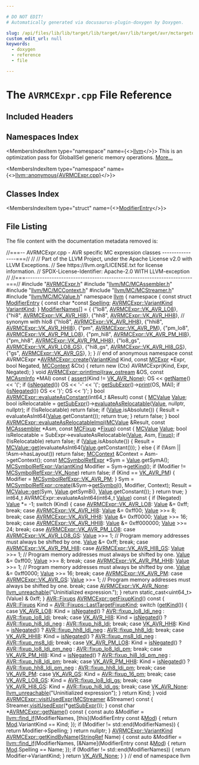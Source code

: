 ```yaml
---

# DO NOT EDIT!
# Automatically generated via docusaurus-plugin-doxygen by Doxygen.

slug: /api/files/lib/lib/target/lib/target/avr/lib/target/avr/mctargetdesc/avrmcexpr-cpp
custom_edit_url: null
keywords:
  - doxygen
  - reference
  - file

---
```





# The `AVRMCExpr.cpp` File Reference

<DoxygenPage pluginConfig={pluginConfig}>



## Included Headers

<IncludesList>
<IncludesListItem
  filePath="AVRMCExpr.h"
  permalink="/docs/api/files/lib/lib/target/lib/target/avr/lib/target/avr/mctargetdesc/avrmcexpr-h"
  isLocal="true" />
<IncludesListItem
  filePath="llvm/MC/MCAssembler.h"
  permalink="/docs/api/files/include/include/llvm/include/llvm/mc/mcassembler-h"
  isLocal="true" />
<IncludesListItem
  filePath="llvm/MC/MCContext.h"
  permalink="/docs/api/files/include/include/llvm/include/llvm/mc/mccontext-h"
  isLocal="true" />
<IncludesListItem
  filePath="llvm/MC/MCStreamer.h"
  permalink="/docs/api/files/include/include/llvm/include/llvm/mc/mcstreamer-h"
  isLocal="true" />
<IncludesListItem
  filePath="llvm/MC/MCValue.h"
  permalink="/docs/api/files/include/include/llvm/include/llvm/mc/mcvalue-h"
  isLocal="true" />
</IncludesList>

## Namespaces Index

<MembersIndex>

<MembersIndexItem
  type="namespace"
  name={<><a href="/docs/api/namespaces/llvm">llvm</a></>}>
This is an optimization pass for GlobalISel generic memory operations. <a href="/docs/api/namespaces/llvm/#details">More...</a>
</MembersIndexItem>

<MembersIndexItem
  type="namespace"
  name={<><a href="/docs/api/namespaces/llvm/anonymous-avrmcexpr-cpp-">llvm::anonymous&#123;AVRMCExpr.cpp&#125;</a></>}>
</MembersIndexItem>

</MembersIndex>

## Classes Index

<MembersIndex>

<MembersIndexItem
  type="struct"
  name={<><a href="/docs/api/structs/llvm/anonymous-namespace-avrmcexpr-cpp-/modifierentry">ModifierEntry</a></>}>
</MembersIndexItem>

</MembersIndex>


## File Listing

The file content with the documentation metadata removed is:

<ProgramListing>

<Link id="l00001" /><CodeLine lineNumber="1"><span class="doxyHighlightComment">//===-- AVRMCExpr.cpp - AVR specific MC expression classes ----------------===//</span></CodeLine>
<Link id="l00002" /><CodeLine lineNumber="2"><span class="doxyHighlightComment">//</span></CodeLine>
<Link id="l00003" /><CodeLine lineNumber="3"><span class="doxyHighlightComment">// Part of the LLVM Project, under the Apache License v2.0 with LLVM Exceptions.</span></CodeLine>
<Link id="l00004" /><CodeLine lineNumber="4"><span class="doxyHighlightComment">// See https://llvm.org/LICENSE.txt for license information.</span></CodeLine>
<Link id="l00005" /><CodeLine lineNumber="5"><span class="doxyHighlightComment">// SPDX-License-Identifier: Apache-2.0 WITH LLVM-exception</span></CodeLine>
<Link id="l00006" /><CodeLine lineNumber="6"><span class="doxyHighlightComment">//</span></CodeLine>
<Link id="l00007" /><CodeLine lineNumber="7"><span class="doxyHighlightComment">//===----------------------------------------------------------------------===//</span></CodeLine>
<Link id="l00008" /><CodeLine lineNumber="8"></CodeLine>
<Link id="l00009" /><CodeLine lineNumber="9"><span class="doxyHighlightPreprocessor">#include &quot;<a href="/docs/api/files/lib/lib/target/lib/target/avr/lib/target/avr/mctargetdesc/avrmcexpr-h">AVRMCExpr.h</a>&quot;</span></CodeLine>
<Link id="l00010" /><CodeLine lineNumber="10"></CodeLine>
<Link id="l00011" /><CodeLine lineNumber="11"><span class="doxyHighlightPreprocessor">#include &quot;<a href="/docs/api/files/include/include/llvm/include/llvm/mc/mcassembler-h">llvm/MC/MCAssembler.h</a>&quot;</span></CodeLine>
<Link id="l00012" /><CodeLine lineNumber="12"><span class="doxyHighlightPreprocessor">#include &quot;<a href="/docs/api/files/include/include/llvm/include/llvm/mc/mccontext-h">llvm/MC/MCContext.h</a>&quot;</span></CodeLine>
<Link id="l00013" /><CodeLine lineNumber="13"><span class="doxyHighlightPreprocessor">#include &quot;<a href="/docs/api/files/include/include/llvm/include/llvm/mc/mcstreamer-h">llvm/MC/MCStreamer.h</a>&quot;</span></CodeLine>
<Link id="l00014" /><CodeLine lineNumber="14"><span class="doxyHighlightPreprocessor">#include &quot;<a href="/docs/api/files/include/include/llvm/include/llvm/mc/mcvalue-h">llvm/MC/MCValue.h</a>&quot;</span></CodeLine>
<Link id="l00015" /><CodeLine lineNumber="15"></CodeLine>
<Link id="l00016" /><CodeLine lineNumber="16"><span class="doxyHighlightKeyword">namespace </span><span class="doxyHighlight"><a href="/docs/api/namespaces/llvm">llvm</a> &#123;</span></CodeLine>
<Link id="l00017" /><CodeLine lineNumber="17"></CodeLine>
<Link id="l00018" /><CodeLine lineNumber="18" lineLink="/docs/api/namespaces/llvm/anonymous-avrmcexpr-cpp-"><span class="doxyHighlightKeyword">namespace </span><span class="doxyHighlight">&#123;</span></CodeLine>
<Link id="l00019" /><CodeLine lineNumber="19"></CodeLine>
<Link id="l00020" /><CodeLine lineNumber="20" lineLink="/docs/api/structs/llvm/anonymous-namespace-avrmcexpr-cpp-/modifierentry"><span class="doxyHighlightKeyword">const</span><span class="doxyHighlight"> </span><span class="doxyHighlightKeyword">struct </span><span class="doxyHighlight"><a href="/docs/api/structs/llvm/anonymous-namespace-avrmcexpr-cpp-/modifierentry">ModifierEntry</a> &#123;</span></CodeLine>
<Link id="l00021" /><CodeLine lineNumber="21" lineLink="/docs/api/structs/llvm/anonymous-namespace-avrmcexpr-cpp-/modifierentry/#a79b79da0fea94989c38134871e8fd5b5"><span class="doxyHighlight">  </span><span class="doxyHighlightKeyword">const</span><span class="doxyHighlight"> </span><span class="doxyHighlightKeywordType">char</span><span class="doxyHighlight"> &#42;</span><span class="doxyHighlightKeyword">const</span><span class="doxyHighlight"> <a href="/docs/api/structs/llvm/anonymous-namespace-avrmcexpr-cpp-/modifierentry/#a79b79da0fea94989c38134871e8fd5b5">Spelling</a>;</span></CodeLine>
<Link id="l00022" /><CodeLine lineNumber="22" lineLink="/docs/api/structs/llvm/anonymous-namespace-avrmcexpr-cpp-/modifierentry/#a60a1a7d0c2ffa4a5f329aa2952154cfc"><span class="doxyHighlight">  <a href="/docs/api/classes/llvm/avrmcexpr/#a963c676dc0bbdb455b7d84f71f35ca7e">AVRMCExpr::VariantKind</a> <a href="/docs/api/structs/llvm/anonymous-namespace-avrmcexpr-cpp-/modifierentry/#a60a1a7d0c2ffa4a5f329aa2952154cfc">VariantKind</a>;</span></CodeLine>
<Link id="l00023" /><CodeLine lineNumber="23"><span class="doxyHighlight">&#125; <a href="/docs/api/namespaces/llvm/anonymous-avrmcexpr-cpp-/#a7c1b3b5870890c6d18408094e0cbbe7c">ModifierNames</a>&#91;&#93; = &#123;</span></CodeLine>
<Link id="l00024" /><CodeLine lineNumber="24"><span class="doxyHighlight">    &#123;</span><span class="doxyHighlightStringLiteral">&quot;lo8&quot;</span><span class="doxyHighlight">, <a href="/docs/api/classes/llvm/avrmcexpr/#a963c676dc0bbdb455b7d84f71f35ca7ea17d68c3365d37bba98c265778c257de8">AVRMCExpr::VK&#95;AVR&#95;LO8</a>&#125;,       &#123;</span><span class="doxyHighlightStringLiteral">&quot;hi8&quot;</span><span class="doxyHighlight">, <a href="/docs/api/classes/llvm/avrmcexpr/#a963c676dc0bbdb455b7d84f71f35ca7ead983bf089910d03f38c6ecfd9895f40b">AVRMCExpr::VK&#95;AVR&#95;HI8</a>&#125;,</span></CodeLine>
<Link id="l00025" /><CodeLine lineNumber="25"><span class="doxyHighlight">    &#123;</span><span class="doxyHighlightStringLiteral">&quot;hh8&quot;</span><span class="doxyHighlight">, <a href="/docs/api/classes/llvm/avrmcexpr/#a963c676dc0bbdb455b7d84f71f35ca7eab5b06c1f5681eecbed057c4d595e74a1">AVRMCExpr::VK&#95;AVR&#95;HH8</a>&#125;, </span><span class="doxyHighlightComment">// synonym with hlo8</span></CodeLine>
<Link id="l00026" /><CodeLine lineNumber="26"><span class="doxyHighlight">    &#123;</span><span class="doxyHighlightStringLiteral">&quot;hlo8&quot;</span><span class="doxyHighlight">, <a href="/docs/api/classes/llvm/avrmcexpr/#a963c676dc0bbdb455b7d84f71f35ca7eab5b06c1f5681eecbed057c4d595e74a1">AVRMCExpr::VK&#95;AVR&#95;HH8</a>&#125;,      &#123;</span><span class="doxyHighlightStringLiteral">&quot;hhi8&quot;</span><span class="doxyHighlight">, <a href="/docs/api/classes/llvm/avrmcexpr/#a963c676dc0bbdb455b7d84f71f35ca7ea53c7ad4f7d81e5244496f4e27d984f82">AVRMCExpr::VK&#95;AVR&#95;HHI8</a>&#125;,</span></CodeLine>
<Link id="l00027" /><CodeLine lineNumber="27"></CodeLine>
<Link id="l00028" /><CodeLine lineNumber="28"><span class="doxyHighlight">    &#123;</span><span class="doxyHighlightStringLiteral">&quot;pm&quot;</span><span class="doxyHighlight">, <a href="/docs/api/classes/llvm/avrmcexpr/#a963c676dc0bbdb455b7d84f71f35ca7ea437c061b103c01b78c2d17eea54dc658">AVRMCExpr::VK&#95;AVR&#95;PM</a>&#125;,         &#123;</span><span class="doxyHighlightStringLiteral">&quot;pm&#95;lo8&quot;</span><span class="doxyHighlight">, <a href="/docs/api/classes/llvm/avrmcexpr/#a963c676dc0bbdb455b7d84f71f35ca7ea09e73cf360d6f7dded6a699c9d29a66f">AVRMCExpr::VK&#95;AVR&#95;PM&#95;LO8</a>&#125;,</span></CodeLine>
<Link id="l00029" /><CodeLine lineNumber="29"><span class="doxyHighlight">    &#123;</span><span class="doxyHighlightStringLiteral">&quot;pm&#95;hi8&quot;</span><span class="doxyHighlight">, <a href="/docs/api/classes/llvm/avrmcexpr/#a963c676dc0bbdb455b7d84f71f35ca7ea20904697ab7c0bfa532f2a5285321a82">AVRMCExpr::VK&#95;AVR&#95;PM&#95;HI8</a>&#125;, &#123;</span><span class="doxyHighlightStringLiteral">&quot;pm&#95;hh8&quot;</span><span class="doxyHighlight">, <a href="/docs/api/classes/llvm/avrmcexpr/#a963c676dc0bbdb455b7d84f71f35ca7eabf76baf9c9ef6feb676a09ff735c8918">AVRMCExpr::VK&#95;AVR&#95;PM&#95;HH8</a>&#125;,</span></CodeLine>
<Link id="l00030" /><CodeLine lineNumber="30"></CodeLine>
<Link id="l00031" /><CodeLine lineNumber="31"><span class="doxyHighlight">    &#123;</span><span class="doxyHighlightStringLiteral">&quot;lo8&#95;gs&quot;</span><span class="doxyHighlight">, <a href="/docs/api/classes/llvm/avrmcexpr/#a963c676dc0bbdb455b7d84f71f35ca7eabe72413cf67aa8fcadcf8f6944696211">AVRMCExpr::VK&#95;AVR&#95;LO8&#95;GS</a>&#125;, &#123;</span><span class="doxyHighlightStringLiteral">&quot;hi8&#95;gs&quot;</span><span class="doxyHighlight">, <a href="/docs/api/classes/llvm/avrmcexpr/#a963c676dc0bbdb455b7d84f71f35ca7ea842018630575f76fa01b12213e92e8a7">AVRMCExpr::VK&#95;AVR&#95;HI8&#95;GS</a>&#125;,</span></CodeLine>
<Link id="l00032" /><CodeLine lineNumber="32"><span class="doxyHighlight">    &#123;</span><span class="doxyHighlightStringLiteral">&quot;gs&quot;</span><span class="doxyHighlight">, <a href="/docs/api/classes/llvm/avrmcexpr/#a963c676dc0bbdb455b7d84f71f35ca7eabffd26c352f58776729a357e7e1bd290">AVRMCExpr::VK&#95;AVR&#95;GS</a>&#125;,</span></CodeLine>
<Link id="l00033" /><CodeLine lineNumber="33" lineLink="/docs/api/namespaces/llvm/anonymous-avrmcexpr-cpp-/#a7c1b3b5870890c6d18408094e0cbbe7c"><span class="doxyHighlight">&#125;;</span></CodeLine>
<Link id="l00034" /><CodeLine lineNumber="34"></CodeLine>
<Link id="l00035" /><CodeLine lineNumber="35"><span class="doxyHighlight">&#125; </span><span class="doxyHighlightComment">// end of anonymous namespace</span></CodeLine>
<Link id="l00036" /><CodeLine lineNumber="36"></CodeLine>
<Link id="l00037" /><CodeLine lineNumber="37" lineLink="/docs/api/classes/llvm/avrmcexpr/#a06dda60009ec68b948826892b8cb5f75"><span class="doxyHighlightKeyword">const</span><span class="doxyHighlight"> AVRMCExpr &#42;<a href="/docs/api/classes/llvm/avrmcexpr/#a06dda60009ec68b948826892b8cb5f75">AVRMCExpr::create</a>(<a href="/docs/api/classes/llvm/avrmcexpr/#a963c676dc0bbdb455b7d84f71f35ca7e">VariantKind</a> Kind, </span><span class="doxyHighlightKeyword">const</span><span class="doxyHighlight"> <a href="/docs/api/classes/llvm/mcexpr">MCExpr</a> &#42;Expr,</span></CodeLine>
<Link id="l00038" /><CodeLine lineNumber="38"><span class="doxyHighlight">                                   </span><span class="doxyHighlightKeywordType">bool</span><span class="doxyHighlight"> Negated, <a href="/docs/api/classes/llvm/mccontext">MCContext</a> &amp;Ctx) &#123;</span></CodeLine>
<Link id="l00039" /><CodeLine lineNumber="39"><span class="doxyHighlight">  </span><span class="doxyHighlightKeywordFlow">return</span><span class="doxyHighlight"> </span><span class="doxyHighlightKeyword">new</span><span class="doxyHighlight"> (Ctx) AVRMCExpr(Kind, Expr, Negated);</span></CodeLine>
<Link id="l00040" /><CodeLine lineNumber="40"><span class="doxyHighlight">&#125;</span></CodeLine>
<Link id="l00041" /><CodeLine lineNumber="41"></CodeLine>
<Link id="l00042" /><CodeLine lineNumber="42" lineLink="/docs/api/classes/llvm/avrmcexpr/#a5a394a0cffa6632e417e87728dfd14a4"><span class="doxyHighlightKeywordType">void</span><span class="doxyHighlight"> <a href="/docs/api/classes/llvm/avrmcexpr/#a5a394a0cffa6632e417e87728dfd14a4">AVRMCExpr::printImpl</a>(<a href="/docs/api/classes/llvm/raw-ostream">raw&#95;ostream</a> &amp;OS, </span><span class="doxyHighlightKeyword">const</span><span class="doxyHighlight"> <a href="/docs/api/classes/llvm/mcasminfo">MCAsmInfo</a> &#42;MAI)</span><span class="doxyHighlightKeyword"> const </span><span class="doxyHighlight">&#123;</span></CodeLine>
<Link id="l00043" /><CodeLine lineNumber="43"><span class="doxyHighlight">  <a href="/docs/api/files/lib/lib/target/lib/target/amdgpu/silowercontrolflow-cpp/#a4868c5d81c5ccc98c47aeab6244346a0">assert</a>(Kind != <a href="/docs/api/classes/llvm/avrmcexpr/#a963c676dc0bbdb455b7d84f71f35ca7ea3e188541dd26d06b2e94f270f2747dbd">VK&#95;AVR&#95;None</a>);</span></CodeLine>
<Link id="l00044" /><CodeLine lineNumber="44"><span class="doxyHighlight">  OS &lt;&lt; <a href="/docs/api/classes/llvm/avrmcexpr/#adc52ae7e6ec071e9e7e586063104ba8b">getName</a>() &lt;&lt; </span><span class="doxyHighlightCharLiteral">&#39;(&#39;</span><span class="doxyHighlight">;</span></CodeLine>
<Link id="l00045" /><CodeLine lineNumber="45"><span class="doxyHighlight">  </span><span class="doxyHighlightKeywordFlow">if</span><span class="doxyHighlight"> (<a href="/docs/api/classes/llvm/avrmcexpr/#aaf8ff9b366e777f5e81d49e825a6d514">isNegated</a>())</span></CodeLine>
<Link id="l00046" /><CodeLine lineNumber="46"><span class="doxyHighlight">    OS &lt;&lt; </span><span class="doxyHighlightCharLiteral">&#39;-&#39;</span><span class="doxyHighlight"> &lt;&lt; </span><span class="doxyHighlightCharLiteral">&#39;(&#39;</span><span class="doxyHighlight">;</span></CodeLine>
<Link id="l00047" /><CodeLine lineNumber="47"><span class="doxyHighlight">  <a href="/docs/api/classes/llvm/avrmcexpr/#a815ae28b2e0a5700bd7b7dd3486504c2">getSubExpr</a>()-&gt;<a href="/docs/api/classes/llvm/mcexpr/#ae3067756d9df7843be2d25cedab37da4">print</a>(OS, MAI);</span></CodeLine>
<Link id="l00048" /><CodeLine lineNumber="48"><span class="doxyHighlight">  </span><span class="doxyHighlightKeywordFlow">if</span><span class="doxyHighlight"> (<a href="/docs/api/classes/llvm/avrmcexpr/#aaf8ff9b366e777f5e81d49e825a6d514">isNegated</a>())</span></CodeLine>
<Link id="l00049" /><CodeLine lineNumber="49"><span class="doxyHighlight">    OS &lt;&lt; </span><span class="doxyHighlightCharLiteral">&#39;)&#39;</span><span class="doxyHighlight">;</span></CodeLine>
<Link id="l00050" /><CodeLine lineNumber="50"><span class="doxyHighlight">  OS &lt;&lt; </span><span class="doxyHighlightCharLiteral">&#39;)&#39;</span><span class="doxyHighlight">;</span></CodeLine>
<Link id="l00051" /><CodeLine lineNumber="51"><span class="doxyHighlight">&#125;</span></CodeLine>
<Link id="l00052" /><CodeLine lineNumber="52"></CodeLine>
<Link id="l00053" /><CodeLine lineNumber="53" lineLink="/docs/api/classes/llvm/avrmcexpr/#a47441d62aeb6dd0b51c59a0bdcb11748"><span class="doxyHighlightKeywordType">bool</span><span class="doxyHighlight"> <a href="/docs/api/classes/llvm/avrmcexpr/#a47441d62aeb6dd0b51c59a0bdcb11748">AVRMCExpr::evaluateAsConstant</a>(int64&#95;t &amp;Result)</span><span class="doxyHighlightKeyword"> const </span><span class="doxyHighlight">&#123;</span></CodeLine>
<Link id="l00054" /><CodeLine lineNumber="54"><span class="doxyHighlight">  <a href="/docs/api/classes/llvm/mcvalue">MCValue</a> <a href="/docs/api/classes/llvm/value">Value</a>;</span></CodeLine>
<Link id="l00055" /><CodeLine lineNumber="55"></CodeLine>
<Link id="l00056" /><CodeLine lineNumber="56"><span class="doxyHighlight">  </span><span class="doxyHighlightKeywordType">bool</span><span class="doxyHighlight"> isRelocatable =</span></CodeLine>
<Link id="l00057" /><CodeLine lineNumber="57"><span class="doxyHighlight">      <a href="/docs/api/classes/llvm/avrmcexpr/#a815ae28b2e0a5700bd7b7dd3486504c2">getSubExpr</a>()-&gt;<a href="/docs/api/classes/llvm/mcexpr/#aa770f9e822312cc252ee01659e0bc7d4">evaluateAsRelocatable</a>(<a href="/docs/api/classes/llvm/value">Value</a>, </span><span class="doxyHighlightKeyword">nullptr</span><span class="doxyHighlight">, </span><span class="doxyHighlightKeyword">nullptr</span><span class="doxyHighlight">);</span></CodeLine>
<Link id="l00058" /><CodeLine lineNumber="58"></CodeLine>
<Link id="l00059" /><CodeLine lineNumber="59"><span class="doxyHighlight">  </span><span class="doxyHighlightKeywordFlow">if</span><span class="doxyHighlight"> (!isRelocatable)</span></CodeLine>
<Link id="l00060" /><CodeLine lineNumber="60"><span class="doxyHighlight">    </span><span class="doxyHighlightKeywordFlow">return</span><span class="doxyHighlight"> </span><span class="doxyHighlightKeyword">false</span><span class="doxyHighlight">;</span></CodeLine>
<Link id="l00061" /><CodeLine lineNumber="61"></CodeLine>
<Link id="l00062" /><CodeLine lineNumber="62"><span class="doxyHighlight">  </span><span class="doxyHighlightKeywordFlow">if</span><span class="doxyHighlight"> (<a href="/docs/api/classes/llvm/value">Value</a>.isAbsolute()) &#123;</span></CodeLine>
<Link id="l00063" /><CodeLine lineNumber="63"><span class="doxyHighlight">    Result = evaluateAsInt64(<a href="/docs/api/classes/llvm/value">Value</a>.getConstant());</span></CodeLine>
<Link id="l00064" /><CodeLine lineNumber="64"><span class="doxyHighlight">    </span><span class="doxyHighlightKeywordFlow">return</span><span class="doxyHighlight"> </span><span class="doxyHighlightKeyword">true</span><span class="doxyHighlight">;</span></CodeLine>
<Link id="l00065" /><CodeLine lineNumber="65"><span class="doxyHighlight">  &#125;</span></CodeLine>
<Link id="l00066" /><CodeLine lineNumber="66"></CodeLine>
<Link id="l00067" /><CodeLine lineNumber="67"><span class="doxyHighlight">  </span><span class="doxyHighlightKeywordFlow">return</span><span class="doxyHighlight"> </span><span class="doxyHighlightKeyword">false</span><span class="doxyHighlight">;</span></CodeLine>
<Link id="l00068" /><CodeLine lineNumber="68"><span class="doxyHighlight">&#125;</span></CodeLine>
<Link id="l00069" /><CodeLine lineNumber="69"></CodeLine>
<Link id="l00070" /><CodeLine lineNumber="70" lineLink="/docs/api/classes/llvm/avrmcexpr/#af576492babedf4292598955c5adcf76b"><span class="doxyHighlightKeywordType">bool</span><span class="doxyHighlight"> <a href="/docs/api/classes/llvm/avrmcexpr/#af576492babedf4292598955c5adcf76b">AVRMCExpr::evaluateAsRelocatableImpl</a>(<a href="/docs/api/classes/llvm/mcvalue">MCValue</a> &amp;Result,</span></CodeLine>
<Link id="l00071" /><CodeLine lineNumber="71"><span class="doxyHighlight">                                          </span><span class="doxyHighlightKeyword">const</span><span class="doxyHighlight"> <a href="/docs/api/classes/llvm/mcassembler">MCAssembler</a> &#42;Asm,</span></CodeLine>
<Link id="l00072" /><CodeLine lineNumber="72"><span class="doxyHighlight">                                          </span><span class="doxyHighlightKeyword">const</span><span class="doxyHighlight"> <a href="/docs/api/classes/llvm/mcfixup">MCFixup</a> &#42;<a href="/docs/api/files/lib/lib/target/lib/target/powerpc/ppctlsdynamiccall-cpp/#a4a235aedca5bbfc39934045b6cbf9c70">Fixup</a>)</span><span class="doxyHighlightKeyword"> const </span><span class="doxyHighlight">&#123;</span></CodeLine>
<Link id="l00073" /><CodeLine lineNumber="73"><span class="doxyHighlight">  <a href="/docs/api/classes/llvm/mcvalue">MCValue</a> <a href="/docs/api/classes/llvm/value">Value</a>;</span></CodeLine>
<Link id="l00074" /><CodeLine lineNumber="74"><span class="doxyHighlight">  </span><span class="doxyHighlightKeywordType">bool</span><span class="doxyHighlight"> isRelocatable = SubExpr-&gt;evaluateAsRelocatable(<a href="/docs/api/classes/llvm/value">Value</a>, Asm, <a href="/docs/api/files/lib/lib/target/lib/target/powerpc/ppctlsdynamiccall-cpp/#a4a235aedca5bbfc39934045b6cbf9c70">Fixup</a>);</span></CodeLine>
<Link id="l00075" /><CodeLine lineNumber="75"></CodeLine>
<Link id="l00076" /><CodeLine lineNumber="76"><span class="doxyHighlight">  </span><span class="doxyHighlightKeywordFlow">if</span><span class="doxyHighlight"> (!isRelocatable)</span></CodeLine>
<Link id="l00077" /><CodeLine lineNumber="77"><span class="doxyHighlight">    </span><span class="doxyHighlightKeywordFlow">return</span><span class="doxyHighlight"> </span><span class="doxyHighlightKeyword">false</span><span class="doxyHighlight">;</span></CodeLine>
<Link id="l00078" /><CodeLine lineNumber="78"></CodeLine>
<Link id="l00079" /><CodeLine lineNumber="79"><span class="doxyHighlight">  </span><span class="doxyHighlightKeywordFlow">if</span><span class="doxyHighlight"> (<a href="/docs/api/classes/llvm/value">Value</a>.isAbsolute()) &#123;</span></CodeLine>
<Link id="l00080" /><CodeLine lineNumber="80"><span class="doxyHighlight">    Result = <a href="/docs/api/classes/llvm/mcvalue/#a9749211eb432ffc5b2bbef35eed9e429">MCValue::get</a>(evaluateAsInt64(<a href="/docs/api/classes/llvm/value">Value</a>.getConstant()));</span></CodeLine>
<Link id="l00081" /><CodeLine lineNumber="81"><span class="doxyHighlight">  &#125; </span><span class="doxyHighlightKeywordFlow">else</span><span class="doxyHighlight"> &#123;</span></CodeLine>
<Link id="l00082" /><CodeLine lineNumber="82"><span class="doxyHighlight">    </span><span class="doxyHighlightKeywordFlow">if</span><span class="doxyHighlight"> (!Asm || !Asm-&gt;hasLayout())</span></CodeLine>
<Link id="l00083" /><CodeLine lineNumber="83"><span class="doxyHighlight">      </span><span class="doxyHighlightKeywordFlow">return</span><span class="doxyHighlight"> </span><span class="doxyHighlightKeyword">false</span><span class="doxyHighlight">;</span></CodeLine>
<Link id="l00084" /><CodeLine lineNumber="84"></CodeLine>
<Link id="l00085" /><CodeLine lineNumber="85"><span class="doxyHighlight">    <a href="/docs/api/classes/llvm/mccontext">MCContext</a> &amp;Context = Asm-&gt;getContext();</span></CodeLine>
<Link id="l00086" /><CodeLine lineNumber="86"><span class="doxyHighlight">    </span><span class="doxyHighlightKeyword">const</span><span class="doxyHighlight"> <a href="/docs/api/classes/llvm/mcsymbolrefexpr">MCSymbolRefExpr</a> &#42;Sym = <a href="/docs/api/classes/llvm/value">Value</a>.getSymA();</span></CodeLine>
<Link id="l00087" /><CodeLine lineNumber="87"><span class="doxyHighlight">    <a href="/docs/api/classes/llvm/mcsymbolrefexpr/#a5c463f6352570ee778c35c40949c4985">MCSymbolRefExpr::VariantKind</a> Modifier = Sym-&gt;<a href="/docs/api/classes/llvm/mcsymbolrefexpr/#ad860e326e495f296cdee70606908a6b1">getKind</a>();</span></CodeLine>
<Link id="l00088" /><CodeLine lineNumber="88"><span class="doxyHighlight">    </span><span class="doxyHighlightKeywordFlow">if</span><span class="doxyHighlight"> (Modifier != <a href="/docs/api/classes/llvm/mcsymbolrefexpr/#a5c463f6352570ee778c35c40949c4985a01bc6396c4d841a7ea268c3cbf62d3b3">MCSymbolRefExpr::VK&#95;None</a>)</span></CodeLine>
<Link id="l00089" /><CodeLine lineNumber="89"><span class="doxyHighlight">      </span><span class="doxyHighlightKeywordFlow">return</span><span class="doxyHighlight"> </span><span class="doxyHighlightKeyword">false</span><span class="doxyHighlight">;</span></CodeLine>
<Link id="l00090" /><CodeLine lineNumber="90"><span class="doxyHighlight">    </span><span class="doxyHighlightKeywordFlow">if</span><span class="doxyHighlight"> (Kind == <a href="/docs/api/classes/llvm/avrmcexpr/#a963c676dc0bbdb455b7d84f71f35ca7ea437c061b103c01b78c2d17eea54dc658">VK&#95;AVR&#95;PM</a>) &#123;</span></CodeLine>
<Link id="l00091" /><CodeLine lineNumber="91"><span class="doxyHighlight">      Modifier = <a href="/docs/api/classes/llvm/mcsymbolrefexpr/#a5c463f6352570ee778c35c40949c4985af427aa83e01ff2afe3a8640aaa86c0a9">MCSymbolRefExpr::VK&#95;AVR&#95;PM</a>;</span></CodeLine>
<Link id="l00092" /><CodeLine lineNumber="92"><span class="doxyHighlight">    &#125;</span></CodeLine>
<Link id="l00093" /><CodeLine lineNumber="93"></CodeLine>
<Link id="l00094" /><CodeLine lineNumber="94"><span class="doxyHighlight">    Sym = <a href="/docs/api/classes/llvm/mcsymbolrefexpr/#a9914b597552aa4b4bcbb8acaa04d632a">MCSymbolRefExpr::create</a>(&amp;Sym-&gt;<a href="/docs/api/classes/llvm/mcsymbolrefexpr/#a048f077746d95f142d02e56586862bf2">getSymbol</a>(), Modifier, Context);</span></CodeLine>
<Link id="l00095" /><CodeLine lineNumber="95"><span class="doxyHighlight">    Result = <a href="/docs/api/classes/llvm/mcvalue/#a9749211eb432ffc5b2bbef35eed9e429">MCValue::get</a>(Sym, <a href="/docs/api/classes/llvm/value">Value</a>.getSymB(), <a href="/docs/api/classes/llvm/value">Value</a>.getConstant());</span></CodeLine>
<Link id="l00096" /><CodeLine lineNumber="96"><span class="doxyHighlight">  &#125;</span></CodeLine>
<Link id="l00097" /><CodeLine lineNumber="97"></CodeLine>
<Link id="l00098" /><CodeLine lineNumber="98"><span class="doxyHighlight">  </span><span class="doxyHighlightKeywordFlow">return</span><span class="doxyHighlight"> </span><span class="doxyHighlightKeyword">true</span><span class="doxyHighlight">;</span></CodeLine>
<Link id="l00099" /><CodeLine lineNumber="99"><span class="doxyHighlight">&#125;</span></CodeLine>
<Link id="l00100" /><CodeLine lineNumber="100"></CodeLine>
<Link id="l00101" /><CodeLine lineNumber="101"><span class="doxyHighlight">int64&#95;t AVRMCExpr::evaluateAsInt64(int64&#95;t <a href="/docs/api/classes/llvm/value">Value</a>)</span><span class="doxyHighlightKeyword"> const </span><span class="doxyHighlight">&#123;</span></CodeLine>
<Link id="l00102" /><CodeLine lineNumber="102"><span class="doxyHighlight">  </span><span class="doxyHighlightKeywordFlow">if</span><span class="doxyHighlight"> (Negated)</span></CodeLine>
<Link id="l00103" /><CodeLine lineNumber="103"><span class="doxyHighlight">    <a href="/docs/api/classes/llvm/value">Value</a> &#42;= -1;</span></CodeLine>
<Link id="l00104" /><CodeLine lineNumber="104"></CodeLine>
<Link id="l00105" /><CodeLine lineNumber="105"><span class="doxyHighlight">  </span><span class="doxyHighlightKeywordFlow">switch</span><span class="doxyHighlight"> (Kind) &#123;</span></CodeLine>
<Link id="l00106" /><CodeLine lineNumber="106"><span class="doxyHighlight">  </span><span class="doxyHighlightKeywordFlow">case</span><span class="doxyHighlight"> <a href="/docs/api/classes/llvm/avrmcexpr/#a963c676dc0bbdb455b7d84f71f35ca7ea17d68c3365d37bba98c265778c257de8">AVRMCExpr::VK&#95;AVR&#95;LO8</a>:</span></CodeLine>
<Link id="l00107" /><CodeLine lineNumber="107"><span class="doxyHighlight">    <a href="/docs/api/classes/llvm/value">Value</a> &amp;= 0xff;</span></CodeLine>
<Link id="l00108" /><CodeLine lineNumber="108"><span class="doxyHighlight">    </span><span class="doxyHighlightKeywordFlow">break</span><span class="doxyHighlight">;</span></CodeLine>
<Link id="l00109" /><CodeLine lineNumber="109"><span class="doxyHighlight">  </span><span class="doxyHighlightKeywordFlow">case</span><span class="doxyHighlight"> <a href="/docs/api/classes/llvm/avrmcexpr/#a963c676dc0bbdb455b7d84f71f35ca7ead983bf089910d03f38c6ecfd9895f40b">AVRMCExpr::VK&#95;AVR&#95;HI8</a>:</span></CodeLine>
<Link id="l00110" /><CodeLine lineNumber="110"><span class="doxyHighlight">    <a href="/docs/api/classes/llvm/value">Value</a> &amp;= 0xff00;</span></CodeLine>
<Link id="l00111" /><CodeLine lineNumber="111"><span class="doxyHighlight">    <a href="/docs/api/classes/llvm/value">Value</a> &gt;&gt;= 8;</span></CodeLine>
<Link id="l00112" /><CodeLine lineNumber="112"><span class="doxyHighlight">    </span><span class="doxyHighlightKeywordFlow">break</span><span class="doxyHighlight">;</span></CodeLine>
<Link id="l00113" /><CodeLine lineNumber="113"><span class="doxyHighlight">  </span><span class="doxyHighlightKeywordFlow">case</span><span class="doxyHighlight"> <a href="/docs/api/classes/llvm/avrmcexpr/#a963c676dc0bbdb455b7d84f71f35ca7eab5b06c1f5681eecbed057c4d595e74a1">AVRMCExpr::VK&#95;AVR&#95;HH8</a>:</span></CodeLine>
<Link id="l00114" /><CodeLine lineNumber="114"><span class="doxyHighlight">    <a href="/docs/api/classes/llvm/value">Value</a> &amp;= 0xff0000;</span></CodeLine>
<Link id="l00115" /><CodeLine lineNumber="115"><span class="doxyHighlight">    <a href="/docs/api/classes/llvm/value">Value</a> &gt;&gt;= 16;</span></CodeLine>
<Link id="l00116" /><CodeLine lineNumber="116"><span class="doxyHighlight">    </span><span class="doxyHighlightKeywordFlow">break</span><span class="doxyHighlight">;</span></CodeLine>
<Link id="l00117" /><CodeLine lineNumber="117"><span class="doxyHighlight">  </span><span class="doxyHighlightKeywordFlow">case</span><span class="doxyHighlight"> <a href="/docs/api/classes/llvm/avrmcexpr/#a963c676dc0bbdb455b7d84f71f35ca7ea53c7ad4f7d81e5244496f4e27d984f82">AVRMCExpr::VK&#95;AVR&#95;HHI8</a>:</span></CodeLine>
<Link id="l00118" /><CodeLine lineNumber="118"><span class="doxyHighlight">    <a href="/docs/api/classes/llvm/value">Value</a> &amp;= 0xff000000;</span></CodeLine>
<Link id="l00119" /><CodeLine lineNumber="119"><span class="doxyHighlight">    <a href="/docs/api/classes/llvm/value">Value</a> &gt;&gt;= 24;</span></CodeLine>
<Link id="l00120" /><CodeLine lineNumber="120"><span class="doxyHighlight">    </span><span class="doxyHighlightKeywordFlow">break</span><span class="doxyHighlight">;</span></CodeLine>
<Link id="l00121" /><CodeLine lineNumber="121"><span class="doxyHighlight">  </span><span class="doxyHighlightKeywordFlow">case</span><span class="doxyHighlight"> <a href="/docs/api/classes/llvm/avrmcexpr/#a963c676dc0bbdb455b7d84f71f35ca7ea09e73cf360d6f7dded6a699c9d29a66f">AVRMCExpr::VK&#95;AVR&#95;PM&#95;LO8</a>:</span></CodeLine>
<Link id="l00122" /><CodeLine lineNumber="122"><span class="doxyHighlight">  </span><span class="doxyHighlightKeywordFlow">case</span><span class="doxyHighlight"> <a href="/docs/api/classes/llvm/avrmcexpr/#a963c676dc0bbdb455b7d84f71f35ca7eabe72413cf67aa8fcadcf8f6944696211">AVRMCExpr::VK&#95;AVR&#95;LO8&#95;GS</a>:</span></CodeLine>
<Link id="l00123" /><CodeLine lineNumber="123"><span class="doxyHighlight">    <a href="/docs/api/classes/llvm/value">Value</a> &gt;&gt;= 1; </span><span class="doxyHighlightComment">// Program memory addresses must always be shifted by one.</span></CodeLine>
<Link id="l00124" /><CodeLine lineNumber="124"><span class="doxyHighlight">    <a href="/docs/api/classes/llvm/value">Value</a> &amp;= 0xff;</span></CodeLine>
<Link id="l00125" /><CodeLine lineNumber="125"><span class="doxyHighlight">    </span><span class="doxyHighlightKeywordFlow">break</span><span class="doxyHighlight">;</span></CodeLine>
<Link id="l00126" /><CodeLine lineNumber="126"><span class="doxyHighlight">  </span><span class="doxyHighlightKeywordFlow">case</span><span class="doxyHighlight"> <a href="/docs/api/classes/llvm/avrmcexpr/#a963c676dc0bbdb455b7d84f71f35ca7ea20904697ab7c0bfa532f2a5285321a82">AVRMCExpr::VK&#95;AVR&#95;PM&#95;HI8</a>:</span></CodeLine>
<Link id="l00127" /><CodeLine lineNumber="127"><span class="doxyHighlight">  </span><span class="doxyHighlightKeywordFlow">case</span><span class="doxyHighlight"> <a href="/docs/api/classes/llvm/avrmcexpr/#a963c676dc0bbdb455b7d84f71f35ca7ea842018630575f76fa01b12213e92e8a7">AVRMCExpr::VK&#95;AVR&#95;HI8&#95;GS</a>:</span></CodeLine>
<Link id="l00128" /><CodeLine lineNumber="128"><span class="doxyHighlight">    <a href="/docs/api/classes/llvm/value">Value</a> &gt;&gt;= 1; </span><span class="doxyHighlightComment">// Program memory addresses must always be shifted by one.</span></CodeLine>
<Link id="l00129" /><CodeLine lineNumber="129"><span class="doxyHighlight">    <a href="/docs/api/classes/llvm/value">Value</a> &amp;= 0xff00;</span></CodeLine>
<Link id="l00130" /><CodeLine lineNumber="130"><span class="doxyHighlight">    <a href="/docs/api/classes/llvm/value">Value</a> &gt;&gt;= 8;</span></CodeLine>
<Link id="l00131" /><CodeLine lineNumber="131"><span class="doxyHighlight">    </span><span class="doxyHighlightKeywordFlow">break</span><span class="doxyHighlight">;</span></CodeLine>
<Link id="l00132" /><CodeLine lineNumber="132"><span class="doxyHighlight">  </span><span class="doxyHighlightKeywordFlow">case</span><span class="doxyHighlight"> <a href="/docs/api/classes/llvm/avrmcexpr/#a963c676dc0bbdb455b7d84f71f35ca7eabf76baf9c9ef6feb676a09ff735c8918">AVRMCExpr::VK&#95;AVR&#95;PM&#95;HH8</a>:</span></CodeLine>
<Link id="l00133" /><CodeLine lineNumber="133"><span class="doxyHighlight">    <a href="/docs/api/classes/llvm/value">Value</a> &gt;&gt;= 1; </span><span class="doxyHighlightComment">// Program memory addresses must always be shifted by one.</span></CodeLine>
<Link id="l00134" /><CodeLine lineNumber="134"><span class="doxyHighlight">    <a href="/docs/api/classes/llvm/value">Value</a> &amp;= 0xff0000;</span></CodeLine>
<Link id="l00135" /><CodeLine lineNumber="135"><span class="doxyHighlight">    <a href="/docs/api/classes/llvm/value">Value</a> &gt;&gt;= 16;</span></CodeLine>
<Link id="l00136" /><CodeLine lineNumber="136"><span class="doxyHighlight">    </span><span class="doxyHighlightKeywordFlow">break</span><span class="doxyHighlight">;</span></CodeLine>
<Link id="l00137" /><CodeLine lineNumber="137"><span class="doxyHighlight">  </span><span class="doxyHighlightKeywordFlow">case</span><span class="doxyHighlight"> <a href="/docs/api/classes/llvm/avrmcexpr/#a963c676dc0bbdb455b7d84f71f35ca7ea437c061b103c01b78c2d17eea54dc658">AVRMCExpr::VK&#95;AVR&#95;PM</a>:</span></CodeLine>
<Link id="l00138" /><CodeLine lineNumber="138"><span class="doxyHighlight">  </span><span class="doxyHighlightKeywordFlow">case</span><span class="doxyHighlight"> <a href="/docs/api/classes/llvm/avrmcexpr/#a963c676dc0bbdb455b7d84f71f35ca7eabffd26c352f58776729a357e7e1bd290">AVRMCExpr::VK&#95;AVR&#95;GS</a>:</span></CodeLine>
<Link id="l00139" /><CodeLine lineNumber="139"><span class="doxyHighlight">    <a href="/docs/api/classes/llvm/value">Value</a> &gt;&gt;= 1; </span><span class="doxyHighlightComment">// Program memory addresses must always be shifted by one.</span></CodeLine>
<Link id="l00140" /><CodeLine lineNumber="140"><span class="doxyHighlight">    </span><span class="doxyHighlightKeywordFlow">break</span><span class="doxyHighlight">;</span></CodeLine>
<Link id="l00141" /><CodeLine lineNumber="141"></CodeLine>
<Link id="l00142" /><CodeLine lineNumber="142"><span class="doxyHighlight">  </span><span class="doxyHighlightKeywordFlow">case</span><span class="doxyHighlight"> <a href="/docs/api/classes/llvm/avrmcexpr/#a963c676dc0bbdb455b7d84f71f35ca7ea3e188541dd26d06b2e94f270f2747dbd">AVRMCExpr::VK&#95;AVR&#95;None</a>:</span></CodeLine>
<Link id="l00143" /><CodeLine lineNumber="143"><span class="doxyHighlight">    <a href="/docs/api/files/include/include/llvm/include/llvm/support/errorhandling-h/#ace243f5c25697a1107cce46626b3dc94">llvm&#95;unreachable</a>(</span><span class="doxyHighlightStringLiteral">&quot;Uninitialized expression.&quot;</span><span class="doxyHighlight">);</span></CodeLine>
<Link id="l00144" /><CodeLine lineNumber="144"><span class="doxyHighlight">  &#125;</span></CodeLine>
<Link id="l00145" /><CodeLine lineNumber="145"><span class="doxyHighlight">  </span><span class="doxyHighlightKeywordFlow">return</span><span class="doxyHighlight"> </span><span class="doxyHighlightKeyword">static&#95;cast&lt;</span><span class="doxyHighlight">uint64&#95;t</span><span class="doxyHighlightKeyword">&gt;</span><span class="doxyHighlight">(Value) &amp; 0xff;</span></CodeLine>
<Link id="l00146" /><CodeLine lineNumber="146"><span class="doxyHighlight">&#125;</span></CodeLine>
<Link id="l00147" /><CodeLine lineNumber="147"></CodeLine>
<Link id="l00148" /><CodeLine lineNumber="148" lineLink="/docs/api/classes/llvm/avrmcexpr/#a3aec0a02f369f116f2372b20253005dc"><span class="doxyHighlight"><a href="/docs/api/namespaces/llvm/avr/#ae093893769f0a31accd70fbf3fd419b1">AVR::Fixups</a> <a href="/docs/api/classes/llvm/avrmcexpr/#a3aec0a02f369f116f2372b20253005dc">AVRMCExpr::getFixupKind</a>()</span><span class="doxyHighlightKeyword"> const </span><span class="doxyHighlight">&#123;</span></CodeLine>
<Link id="l00149" /><CodeLine lineNumber="149"><span class="doxyHighlight">  <a href="/docs/api/namespaces/llvm/avr/#ae093893769f0a31accd70fbf3fd419b1">AVR::Fixups</a> Kind = <a href="/docs/api/namespaces/llvm/avr/#ae093893769f0a31accd70fbf3fd419b1a3a1fa3eef584b35a695f93fb7e85a3a7">AVR::Fixups::LastTargetFixupKind</a>;</span></CodeLine>
<Link id="l00150" /><CodeLine lineNumber="150"></CodeLine>
<Link id="l00151" /><CodeLine lineNumber="151"><span class="doxyHighlight">  </span><span class="doxyHighlightKeywordFlow">switch</span><span class="doxyHighlight"> (<a href="/docs/api/classes/llvm/avrmcexpr/#a71b51f96d5fa6514746ac9bb7b725027">getKind</a>()) &#123;</span></CodeLine>
<Link id="l00152" /><CodeLine lineNumber="152"><span class="doxyHighlight">  </span><span class="doxyHighlightKeywordFlow">case</span><span class="doxyHighlight"> <a href="/docs/api/classes/llvm/avrmcexpr/#a963c676dc0bbdb455b7d84f71f35ca7ea17d68c3365d37bba98c265778c257de8">VK&#95;AVR&#95;LO8</a>:</span></CodeLine>
<Link id="l00153" /><CodeLine lineNumber="153"><span class="doxyHighlight">    Kind = <a href="/docs/api/classes/llvm/avrmcexpr/#aaf8ff9b366e777f5e81d49e825a6d514">isNegated</a>() ? <a href="/docs/api/namespaces/llvm/avr/#ae093893769f0a31accd70fbf3fd419b1a58d3467e8ce0a23f1b6085534f4abf28">AVR::fixup&#95;lo8&#95;ldi&#95;neg</a> : <a href="/docs/api/namespaces/llvm/avr/#ae093893769f0a31accd70fbf3fd419b1a72001e129a73846ac51da1bc606f8c2d">AVR::fixup&#95;lo8&#95;ldi</a>;</span></CodeLine>
<Link id="l00154" /><CodeLine lineNumber="154"><span class="doxyHighlight">    </span><span class="doxyHighlightKeywordFlow">break</span><span class="doxyHighlight">;</span></CodeLine>
<Link id="l00155" /><CodeLine lineNumber="155"><span class="doxyHighlight">  </span><span class="doxyHighlightKeywordFlow">case</span><span class="doxyHighlight"> <a href="/docs/api/classes/llvm/avrmcexpr/#a963c676dc0bbdb455b7d84f71f35ca7ead983bf089910d03f38c6ecfd9895f40b">VK&#95;AVR&#95;HI8</a>:</span></CodeLine>
<Link id="l00156" /><CodeLine lineNumber="156"><span class="doxyHighlight">    Kind = <a href="/docs/api/classes/llvm/avrmcexpr/#aaf8ff9b366e777f5e81d49e825a6d514">isNegated</a>() ? <a href="/docs/api/namespaces/llvm/avr/#ae093893769f0a31accd70fbf3fd419b1aefc20853a2c98d2ef8a07255a98a6a22">AVR::fixup&#95;hi8&#95;ldi&#95;neg</a> : <a href="/docs/api/namespaces/llvm/avr/#ae093893769f0a31accd70fbf3fd419b1a78ac987d603e1af3517bd49dacc5ee34">AVR::fixup&#95;hi8&#95;ldi</a>;</span></CodeLine>
<Link id="l00157" /><CodeLine lineNumber="157"><span class="doxyHighlight">    </span><span class="doxyHighlightKeywordFlow">break</span><span class="doxyHighlight">;</span></CodeLine>
<Link id="l00158" /><CodeLine lineNumber="158"><span class="doxyHighlight">  </span><span class="doxyHighlightKeywordFlow">case</span><span class="doxyHighlight"> <a href="/docs/api/classes/llvm/avrmcexpr/#a963c676dc0bbdb455b7d84f71f35ca7eab5b06c1f5681eecbed057c4d595e74a1">VK&#95;AVR&#95;HH8</a>:</span></CodeLine>
<Link id="l00159" /><CodeLine lineNumber="159"><span class="doxyHighlight">    Kind = <a href="/docs/api/classes/llvm/avrmcexpr/#aaf8ff9b366e777f5e81d49e825a6d514">isNegated</a>() ? <a href="/docs/api/namespaces/llvm/avr/#ae093893769f0a31accd70fbf3fd419b1a99d632ff5fa83e7b6ad4bf40eb108cbb">AVR::fixup&#95;hh8&#95;ldi&#95;neg</a> : <a href="/docs/api/namespaces/llvm/avr/#ae093893769f0a31accd70fbf3fd419b1a382b86a3e3c868e6ddd9475944d8d1cd">AVR::fixup&#95;hh8&#95;ldi</a>;</span></CodeLine>
<Link id="l00160" /><CodeLine lineNumber="160"><span class="doxyHighlight">    </span><span class="doxyHighlightKeywordFlow">break</span><span class="doxyHighlight">;</span></CodeLine>
<Link id="l00161" /><CodeLine lineNumber="161"><span class="doxyHighlight">  </span><span class="doxyHighlightKeywordFlow">case</span><span class="doxyHighlight"> <a href="/docs/api/classes/llvm/avrmcexpr/#a963c676dc0bbdb455b7d84f71f35ca7ea53c7ad4f7d81e5244496f4e27d984f82">VK&#95;AVR&#95;HHI8</a>:</span></CodeLine>
<Link id="l00162" /><CodeLine lineNumber="162"><span class="doxyHighlight">    Kind = <a href="/docs/api/classes/llvm/avrmcexpr/#aaf8ff9b366e777f5e81d49e825a6d514">isNegated</a>() ? <a href="/docs/api/namespaces/llvm/avr/#ae093893769f0a31accd70fbf3fd419b1a46b76675cc30a160bdc1efdfa54c26f2">AVR::fixup&#95;ms8&#95;ldi&#95;neg</a> : <a href="/docs/api/namespaces/llvm/avr/#ae093893769f0a31accd70fbf3fd419b1a5a57de6d17ac1d7fe855d0bdf7420b7e">AVR::fixup&#95;ms8&#95;ldi</a>;</span></CodeLine>
<Link id="l00163" /><CodeLine lineNumber="163"><span class="doxyHighlight">    </span><span class="doxyHighlightKeywordFlow">break</span><span class="doxyHighlight">;</span></CodeLine>
<Link id="l00164" /><CodeLine lineNumber="164"></CodeLine>
<Link id="l00165" /><CodeLine lineNumber="165"><span class="doxyHighlight">  </span><span class="doxyHighlightKeywordFlow">case</span><span class="doxyHighlight"> <a href="/docs/api/classes/llvm/avrmcexpr/#a963c676dc0bbdb455b7d84f71f35ca7ea09e73cf360d6f7dded6a699c9d29a66f">VK&#95;AVR&#95;PM&#95;LO8</a>:</span></CodeLine>
<Link id="l00166" /><CodeLine lineNumber="166"><span class="doxyHighlight">    Kind = <a href="/docs/api/classes/llvm/avrmcexpr/#aaf8ff9b366e777f5e81d49e825a6d514">isNegated</a>() ? <a href="/docs/api/namespaces/llvm/avr/#ae093893769f0a31accd70fbf3fd419b1aa45c22f2c30f421e4b2efbefde64a2b8">AVR::fixup&#95;lo8&#95;ldi&#95;pm&#95;neg</a> : <a href="/docs/api/namespaces/llvm/avr/#ae093893769f0a31accd70fbf3fd419b1a86089f48a39009fba6b797d64a5c3e38">AVR::fixup&#95;lo8&#95;ldi&#95;pm</a>;</span></CodeLine>
<Link id="l00167" /><CodeLine lineNumber="167"><span class="doxyHighlight">    </span><span class="doxyHighlightKeywordFlow">break</span><span class="doxyHighlight">;</span></CodeLine>
<Link id="l00168" /><CodeLine lineNumber="168"><span class="doxyHighlight">  </span><span class="doxyHighlightKeywordFlow">case</span><span class="doxyHighlight"> <a href="/docs/api/classes/llvm/avrmcexpr/#a963c676dc0bbdb455b7d84f71f35ca7ea20904697ab7c0bfa532f2a5285321a82">VK&#95;AVR&#95;PM&#95;HI8</a>:</span></CodeLine>
<Link id="l00169" /><CodeLine lineNumber="169"><span class="doxyHighlight">    Kind = <a href="/docs/api/classes/llvm/avrmcexpr/#aaf8ff9b366e777f5e81d49e825a6d514">isNegated</a>() ? <a href="/docs/api/namespaces/llvm/avr/#ae093893769f0a31accd70fbf3fd419b1a766028df6cd5759254edcfea42e8296d">AVR::fixup&#95;hi8&#95;ldi&#95;pm&#95;neg</a> : <a href="/docs/api/namespaces/llvm/avr/#ae093893769f0a31accd70fbf3fd419b1ab13e48e1103a86880bd207573da528e9">AVR::fixup&#95;hi8&#95;ldi&#95;pm</a>;</span></CodeLine>
<Link id="l00170" /><CodeLine lineNumber="170"><span class="doxyHighlight">    </span><span class="doxyHighlightKeywordFlow">break</span><span class="doxyHighlight">;</span></CodeLine>
<Link id="l00171" /><CodeLine lineNumber="171"><span class="doxyHighlight">  </span><span class="doxyHighlightKeywordFlow">case</span><span class="doxyHighlight"> <a href="/docs/api/classes/llvm/avrmcexpr/#a963c676dc0bbdb455b7d84f71f35ca7eabf76baf9c9ef6feb676a09ff735c8918">VK&#95;AVR&#95;PM&#95;HH8</a>:</span></CodeLine>
<Link id="l00172" /><CodeLine lineNumber="172"><span class="doxyHighlight">    Kind = <a href="/docs/api/classes/llvm/avrmcexpr/#aaf8ff9b366e777f5e81d49e825a6d514">isNegated</a>() ? <a href="/docs/api/namespaces/llvm/avr/#ae093893769f0a31accd70fbf3fd419b1ac8e2243f3ba6ba72cdea9d6e5d86a504">AVR::fixup&#95;hh8&#95;ldi&#95;pm&#95;neg</a> : <a href="/docs/api/namespaces/llvm/avr/#ae093893769f0a31accd70fbf3fd419b1a9ee8f8e04076fa4bb138a15c7c28691f">AVR::fixup&#95;hh8&#95;ldi&#95;pm</a>;</span></CodeLine>
<Link id="l00173" /><CodeLine lineNumber="173"><span class="doxyHighlight">    </span><span class="doxyHighlightKeywordFlow">break</span><span class="doxyHighlight">;</span></CodeLine>
<Link id="l00174" /><CodeLine lineNumber="174"><span class="doxyHighlight">  </span><span class="doxyHighlightKeywordFlow">case</span><span class="doxyHighlight"> <a href="/docs/api/classes/llvm/avrmcexpr/#a963c676dc0bbdb455b7d84f71f35ca7ea437c061b103c01b78c2d17eea54dc658">VK&#95;AVR&#95;PM</a>:</span></CodeLine>
<Link id="l00175" /><CodeLine lineNumber="175"><span class="doxyHighlight">  </span><span class="doxyHighlightKeywordFlow">case</span><span class="doxyHighlight"> <a href="/docs/api/classes/llvm/avrmcexpr/#a963c676dc0bbdb455b7d84f71f35ca7eabffd26c352f58776729a357e7e1bd290">VK&#95;AVR&#95;GS</a>:</span></CodeLine>
<Link id="l00176" /><CodeLine lineNumber="176"><span class="doxyHighlight">    Kind = <a href="/docs/api/namespaces/llvm/avr/#ae093893769f0a31accd70fbf3fd419b1a0a7ad8e9592283440f485e0c10e944f2">AVR::fixup&#95;16&#95;pm</a>;</span></CodeLine>
<Link id="l00177" /><CodeLine lineNumber="177"><span class="doxyHighlight">    </span><span class="doxyHighlightKeywordFlow">break</span><span class="doxyHighlight">;</span></CodeLine>
<Link id="l00178" /><CodeLine lineNumber="178"><span class="doxyHighlight">  </span><span class="doxyHighlightKeywordFlow">case</span><span class="doxyHighlight"> <a href="/docs/api/classes/llvm/avrmcexpr/#a963c676dc0bbdb455b7d84f71f35ca7eabe72413cf67aa8fcadcf8f6944696211">VK&#95;AVR&#95;LO8&#95;GS</a>:</span></CodeLine>
<Link id="l00179" /><CodeLine lineNumber="179"><span class="doxyHighlight">    Kind = <a href="/docs/api/namespaces/llvm/avr/#ae093893769f0a31accd70fbf3fd419b1aa925266a218e48fd76747c51bd83615d">AVR::fixup&#95;lo8&#95;ldi&#95;gs</a>;</span></CodeLine>
<Link id="l00180" /><CodeLine lineNumber="180"><span class="doxyHighlight">    </span><span class="doxyHighlightKeywordFlow">break</span><span class="doxyHighlight">;</span></CodeLine>
<Link id="l00181" /><CodeLine lineNumber="181"><span class="doxyHighlight">  </span><span class="doxyHighlightKeywordFlow">case</span><span class="doxyHighlight"> <a href="/docs/api/classes/llvm/avrmcexpr/#a963c676dc0bbdb455b7d84f71f35ca7ea842018630575f76fa01b12213e92e8a7">VK&#95;AVR&#95;HI8&#95;GS</a>:</span></CodeLine>
<Link id="l00182" /><CodeLine lineNumber="182"><span class="doxyHighlight">    Kind = <a href="/docs/api/namespaces/llvm/avr/#ae093893769f0a31accd70fbf3fd419b1a1edd771e4ceba008a0aa03ca9aee683f">AVR::fixup&#95;hi8&#95;ldi&#95;gs</a>;</span></CodeLine>
<Link id="l00183" /><CodeLine lineNumber="183"><span class="doxyHighlight">    </span><span class="doxyHighlightKeywordFlow">break</span><span class="doxyHighlight">;</span></CodeLine>
<Link id="l00184" /><CodeLine lineNumber="184"></CodeLine>
<Link id="l00185" /><CodeLine lineNumber="185"><span class="doxyHighlight">  </span><span class="doxyHighlightKeywordFlow">case</span><span class="doxyHighlight"> <a href="/docs/api/classes/llvm/avrmcexpr/#a963c676dc0bbdb455b7d84f71f35ca7ea3e188541dd26d06b2e94f270f2747dbd">VK&#95;AVR&#95;None</a>:</span></CodeLine>
<Link id="l00186" /><CodeLine lineNumber="186"><span class="doxyHighlight">    <a href="/docs/api/files/include/include/llvm/include/llvm/support/errorhandling-h/#ace243f5c25697a1107cce46626b3dc94">llvm&#95;unreachable</a>(</span><span class="doxyHighlightStringLiteral">&quot;Uninitialized expression&quot;</span><span class="doxyHighlight">);</span></CodeLine>
<Link id="l00187" /><CodeLine lineNumber="187"><span class="doxyHighlight">  &#125;</span></CodeLine>
<Link id="l00188" /><CodeLine lineNumber="188"></CodeLine>
<Link id="l00189" /><CodeLine lineNumber="189"><span class="doxyHighlight">  </span><span class="doxyHighlightKeywordFlow">return</span><span class="doxyHighlight"> Kind;</span></CodeLine>
<Link id="l00190" /><CodeLine lineNumber="190"><span class="doxyHighlight">&#125;</span></CodeLine>
<Link id="l00191" /><CodeLine lineNumber="191"></CodeLine>
<Link id="l00192" /><CodeLine lineNumber="192" lineLink="/docs/api/classes/llvm/avrmcexpr/#a1cbdbf8c7001200fa2399608397e5746"><span class="doxyHighlightKeywordType">void</span><span class="doxyHighlight"> <a href="/docs/api/classes/llvm/avrmcexpr/#a1cbdbf8c7001200fa2399608397e5746">AVRMCExpr::visitUsedExpr</a>(<a href="/docs/api/classes/llvm/mcstreamer">MCStreamer</a> &amp;Streamer)</span><span class="doxyHighlightKeyword"> const </span><span class="doxyHighlight">&#123;</span></CodeLine>
<Link id="l00193" /><CodeLine lineNumber="193"><span class="doxyHighlight">  Streamer.<a href="/docs/api/classes/llvm/mcstreamer/#afb2fc7b7b30a601f94f8f5a6297ec68f">visitUsedExpr</a>(&#42;<a href="/docs/api/classes/llvm/avrmcexpr/#a815ae28b2e0a5700bd7b7dd3486504c2">getSubExpr</a>());</span></CodeLine>
<Link id="l00194" /><CodeLine lineNumber="194"><span class="doxyHighlight">&#125;</span></CodeLine>
<Link id="l00195" /><CodeLine lineNumber="195"></CodeLine>
<Link id="l00196" /><CodeLine lineNumber="196" lineLink="/docs/api/classes/llvm/avrmcexpr/#adc52ae7e6ec071e9e7e586063104ba8b"><span class="doxyHighlightKeyword">const</span><span class="doxyHighlight"> </span><span class="doxyHighlightKeywordType">char</span><span class="doxyHighlight"> &#42;<a href="/docs/api/classes/llvm/avrmcexpr/#adc52ae7e6ec071e9e7e586063104ba8b">AVRMCExpr::getName</a>()</span><span class="doxyHighlightKeyword"> const </span><span class="doxyHighlight">&#123;</span></CodeLine>
<Link id="l00197" /><CodeLine lineNumber="197"><span class="doxyHighlight">  </span><span class="doxyHighlightKeyword">const</span><span class="doxyHighlight"> </span><span class="doxyHighlightKeyword">auto</span><span class="doxyHighlight"> &amp;Modifier =</span></CodeLine>
<Link id="l00198" /><CodeLine lineNumber="198"><span class="doxyHighlight">      <a href="/docs/api/namespaces/llvm/#ac78c09ae232b2ce188ff590d51e3c268">llvm::find&#95;if</a>(ModifierNames, &#91;</span><span class="doxyHighlightKeyword">this</span><span class="doxyHighlight">&#93;(ModifierEntry </span><span class="doxyHighlightKeyword">const</span><span class="doxyHighlight"> &amp;<a href="/docs/api/namespaces/llvm/#a9db8c44b250b90e3ab7e4d144e7c9c2ea7aeb0277500c86e4aa6bd23f9a737942">Mod</a>) &#123;</span></CodeLine>
<Link id="l00199" /><CodeLine lineNumber="199"><span class="doxyHighlight">        </span><span class="doxyHighlightKeywordFlow">return</span><span class="doxyHighlight"> <a href="/docs/api/namespaces/llvm/#a9db8c44b250b90e3ab7e4d144e7c9c2ea7aeb0277500c86e4aa6bd23f9a737942">Mod</a>.VariantKind == Kind;</span></CodeLine>
<Link id="l00200" /><CodeLine lineNumber="200"><span class="doxyHighlight">      &#125;);</span></CodeLine>
<Link id="l00201" /><CodeLine lineNumber="201"></CodeLine>
<Link id="l00202" /><CodeLine lineNumber="202"><span class="doxyHighlight">  </span><span class="doxyHighlightKeywordFlow">if</span><span class="doxyHighlight"> (Modifier != std::end(ModifierNames)) &#123;</span></CodeLine>
<Link id="l00203" /><CodeLine lineNumber="203"><span class="doxyHighlight">    </span><span class="doxyHighlightKeywordFlow">return</span><span class="doxyHighlight"> Modifier-&gt;Spelling;</span></CodeLine>
<Link id="l00204" /><CodeLine lineNumber="204"><span class="doxyHighlight">  &#125;</span></CodeLine>
<Link id="l00205" /><CodeLine lineNumber="205"><span class="doxyHighlight">  </span><span class="doxyHighlightKeywordFlow">return</span><span class="doxyHighlight"> </span><span class="doxyHighlightKeyword">nullptr</span><span class="doxyHighlight">;</span></CodeLine>
<Link id="l00206" /><CodeLine lineNumber="206"><span class="doxyHighlight">&#125;</span></CodeLine>
<Link id="l00207" /><CodeLine lineNumber="207"></CodeLine>
<Link id="l00208" /><CodeLine lineNumber="208" lineLink="/docs/api/classes/llvm/avrmcexpr/#a303599407d59948c4938cffe6375de0a"><span class="doxyHighlight"><a href="/docs/api/classes/llvm/avrmcexpr/#a963c676dc0bbdb455b7d84f71f35ca7e">AVRMCExpr::VariantKind</a> <a href="/docs/api/classes/llvm/avrmcexpr/#a303599407d59948c4938cffe6375de0a">AVRMCExpr::getKindByName</a>(<a href="/docs/api/classes/llvm/stringref">StringRef</a> Name) &#123;</span></CodeLine>
<Link id="l00209" /><CodeLine lineNumber="209"><span class="doxyHighlight">  </span><span class="doxyHighlightKeyword">const</span><span class="doxyHighlight"> </span><span class="doxyHighlightKeyword">auto</span><span class="doxyHighlight"> &amp;Modifier =</span></CodeLine>
<Link id="l00210" /><CodeLine lineNumber="210"><span class="doxyHighlight">      <a href="/docs/api/namespaces/llvm/#ac78c09ae232b2ce188ff590d51e3c268">llvm::find&#95;if</a>(ModifierNames, &#91;&amp;Name&#93;(ModifierEntry </span><span class="doxyHighlightKeyword">const</span><span class="doxyHighlight"> &amp;<a href="/docs/api/namespaces/llvm/#a9db8c44b250b90e3ab7e4d144e7c9c2ea7aeb0277500c86e4aa6bd23f9a737942">Mod</a>) &#123;</span></CodeLine>
<Link id="l00211" /><CodeLine lineNumber="211"><span class="doxyHighlight">        </span><span class="doxyHighlightKeywordFlow">return</span><span class="doxyHighlight"> <a href="/docs/api/namespaces/llvm/#a9db8c44b250b90e3ab7e4d144e7c9c2ea7aeb0277500c86e4aa6bd23f9a737942">Mod</a>.Spelling == Name;</span></CodeLine>
<Link id="l00212" /><CodeLine lineNumber="212"><span class="doxyHighlight">      &#125;);</span></CodeLine>
<Link id="l00213" /><CodeLine lineNumber="213"></CodeLine>
<Link id="l00214" /><CodeLine lineNumber="214"><span class="doxyHighlight">  </span><span class="doxyHighlightKeywordFlow">if</span><span class="doxyHighlight"> (Modifier != std::end(ModifierNames)) &#123;</span></CodeLine>
<Link id="l00215" /><CodeLine lineNumber="215"><span class="doxyHighlight">    </span><span class="doxyHighlightKeywordFlow">return</span><span class="doxyHighlight"> Modifier-&gt;VariantKind;</span></CodeLine>
<Link id="l00216" /><CodeLine lineNumber="216"><span class="doxyHighlight">  &#125;</span></CodeLine>
<Link id="l00217" /><CodeLine lineNumber="217"><span class="doxyHighlight">  </span><span class="doxyHighlightKeywordFlow">return</span><span class="doxyHighlight"> <a href="/docs/api/classes/llvm/avrmcexpr/#a963c676dc0bbdb455b7d84f71f35ca7ea3e188541dd26d06b2e94f270f2747dbd">VK&#95;AVR&#95;None</a>;</span></CodeLine>
<Link id="l00218" /><CodeLine lineNumber="218"><span class="doxyHighlight">&#125;</span></CodeLine>
<Link id="l00219" /><CodeLine lineNumber="219"></CodeLine>
<Link id="l00220" /><CodeLine lineNumber="220"><span class="doxyHighlight">&#125; </span><span class="doxyHighlightComment">// end of namespace llvm</span></CodeLine>

</ProgramListing>


</DoxygenPage>
